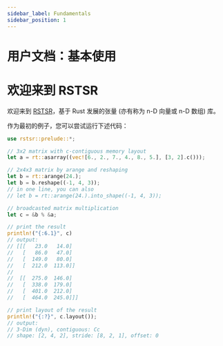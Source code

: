 ```yaml
---
sidebar_label: Fundamentals
sidebar_position: 1
---
```


# 用户文档：基本使用


<DocCardList />

# 欢迎来到 RSTSR

欢迎来到 [RSTSR](https://github.com/RESTGroup/rstsr)，基于 Rust 发展的张量 (亦有称为 n-D 向量或 n-D 数组) 库。

作为最初的例子，您可以尝试运行下述代码：

```rust
use rstsr::prelude::*;

// 3x2 matrix with c-contiguous memory layout
let a = rt::asarray((vec![6., 2., 7., 4., 8., 5.], [3, 2].c()));

// 2x4x3 matrix by arange and reshaping
let b = rt::arange(24.);
let b = b.reshape((-1, 4, 3));
// in one line, you can also
// let b = rt::arange(24.).into_shape((-1, 4, 3));

// broadcasted matrix multiplication
let c = &b % &a;

// print the result
println!("{:6.1}", c)
// output:
// [[[   23.0   14.0]
//   [   86.0   47.0]
//   [  149.0   80.0]
//   [  212.0  113.0]]
//
//  [[  275.0  146.0]
//   [  338.0  179.0]
//   [  401.0  212.0]
//   [  464.0  245.0]]]

// print layout of the result
println!("{:?}", c.layout());
// output:
// 3-Dim (dyn), contiguous: Cc
// shape: [2, 4, 2], stride: [8, 2, 1], offset: 0
```
